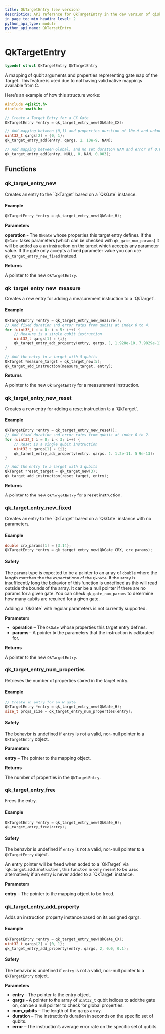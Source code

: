 ```yaml
---
title: QkTargetEntry (dev version)
description: API reference for QkTargetEntry in the dev version of qiskit-c
in_page_toc_min_heading_level: 2
python_api_type: module
python_api_name: QkTargetEntry
---
```


# QkTargetEntry

```c
typedef struct QkTargetEntry QkTargetEntry
```

A mapping of qubit arguments and properties representing gate map of the Target. This feature is used due to not having valid native mappings available from C.

Here’s an example of how this structure works:

```c
#include <qiskit.h>
#include <math.h>

// Create a Target Entry for a CX Gate
QkTargetEntry *entry = qk_target_entry_new(QkGate_CX);

// Add mapping between (0,1) and properties duration of 10e-9 and unknown error.
uint32_t qargs[2] = {0, 1};
qk_target_entry_add(entry, qargs, 2, 10e-9, NAN);

// Add mapping between Global, and no set duration NAN and error of 0.003)
qk_target_entry_add(entry, NULL, 0, NAN, 0.003);
```

## Functions

### qk\_target\_entry\_new

<Function id="qk_target_entry_new" signature="QkTargetEntry *qk_target_entry_new(QkGate operation)">
  Creates an entry to the `QkTarget` based on a `QkGate` instance.

  <span id="group__QkTargetEntry_1autotoc_md136" />

  #### Example

  ```c
  QkTargetEntry *entry = qk_target_entry_new(QkGate_H);
  ```

  **Parameters**

  **operation** – The `QkGate` whose properties this target entry defines. If the `QkGate` takes parameters (which can be checked with `qk_gate_num_params`) it will be added as a an instruction on the target which accepts any parameter value. If the gate only accepts a fixed parameter value you can use `qk_target_entry_new_fixed` instead.

  **Returns**

  A pointer to the new `QkTargetEntry`.
</Function>

### qk\_target\_entry\_new\_measure

<Function id="qk_target_entry_new_measure" signature="QkTargetEntry *qk_target_entry_new_measure(void)">
  Creates a new entry for adding a measurement instruction to a `QkTarget`.

  <span id="group__QkTargetEntry_1autotoc_md137" />

  #### Example

  ```c
  QkTargetEntry *entry = qk_target_entry_new_measure();
  // Add fixed duration and error rates from qubits at index 0 to 4.
  for (uint32_t i = 0; i < 5; i++) {
      // Measure is a single qubit instruction
      uint32_t qargs[1] = {i};
      qk_target_entry_add_property(entry, qargs, 1, 1.928e-10, 7.9829e-11);
  }

  // Add the entry to a target with 5 qubits
  QkTarget *measure_target = qk_target_new(5);
  qk_target_add_instruction(measure_target, entry);
  ```

  **Returns**

  A pointer to the new `QkTargetEntry` for a measurement instruction.
</Function>

### qk\_target\_entry\_new\_reset

<Function id="qk_target_entry_new_reset" signature="QkTargetEntry *qk_target_entry_new_reset(void)">
  Creates a new entry for adding a reset instruction to a `QkTarget`.

  <span id="group__QkTargetEntry_1autotoc_md138" />

  #### Example

  ```c
  QkTargetEntry *entry = qk_target_entry_new_reset();
  // Add fixed duration and error rates from qubits at index 0 to 2.
  for (uint32_t i = 0; i < 3; i++) {
      // Reset is a single qubit instruction
      uint32_t qargs[1] = {i};
      qk_target_entry_add_property(entry, qargs, 1, 1.2e-11, 5.9e-13);
  }

  // Add the entry to a target with 3 qubits
  QkTarget *reset_target = qk_target_new(3);
  qk_target_add_instruction(reset_target, entry);
  ```

  **Returns**

  A pointer to the new `QkTargetEntry` for a reset instruction.
</Function>

### qk\_target\_entry\_new\_fixed

<Function id="qk_target_entry_new_fixed" signature="QkTargetEntry *qk_target_entry_new_fixed(QkGate operation, double *params)">
  Creates an entry to the `QkTarget` based on a `QkGate` instance with no parameters.

  <span id="group__QkTargetEntry_1autotoc_md139" />

  #### Example

  ```c
  double crx_params[1] = {3.14};
  QkTargetEntry *entry = qk_target_entry_new(QkGate_CRX, crx_params);
  ```

  <span id="group__QkTargetEntry_1autotoc_md140" />

  #### Safety

  <span id="group__QkTargetEntry_1autotoc_md140" />

  The `params` type is expected to be a pointer to an array of `double` where the length matches the the expectations of the `QkGate`. If the array is insufficently long the behavior of this function is undefined as this will read outside the bounds of the array. It can be a null pointer if there are no params for a given gate. You can check `qk_gate_num_params` to determine how many qubits are required for a given gate.

  <Admonition title="Note" type="note">
    Adding a `QkGate` with regular parameters is not currently supported.
  </Admonition>

  **Parameters**

  *   **operation** – The `QkGate` whose properties this target entry defines.
  *   **params** – A pointer to the parameters that the instruction is calibrated for.

  **Returns**

  A pointer to the new `QkTargetEntry`.
</Function>

### qk\_target\_entry\_num\_properties

<Function id="qk_target_entry_num_properties" signature="uintptr_t qk_target_entry_num_properties(const QkTargetEntry *entry)">
  Retrieves the number of properties stored in the target entry.

  <span id="group__QkTargetEntry_1autotoc_md141" />

  #### Example

  ```c
  // Create an entry for an H gate
  QkTargetEntry *entry = qk_target_entry_new(QkGate_H);
  size_t props_size = qk_target_entry_num_properties(entry);
  ```

  <span id="group__QkTargetEntry_1autotoc_md142" />

  #### Safety

  <span id="group__QkTargetEntry_1autotoc_md142" />

  The behavior is undefined if `entry` is not a valid, non-null pointer to a `QkTargetEntry` object.

  **Parameters**

  **entry** – The pointer to the mapping object.

  **Returns**

  The number of properties in the `QkTargetEntry`.
</Function>

### qk\_target\_entry\_free

<Function id="qk_target_entry_free" signature="void qk_target_entry_free(QkTargetEntry *entry)">
  Frees the entry.

  <span id="group__QkTargetEntry_1autotoc_md143" />

  #### Example

  ```c
  QkTargetEntry *entry = qk_target_entry_new(QkGate_H);
  qk_target_entry_free(entry);
  ```

  <span id="group__QkTargetEntry_1autotoc_md144" />

  #### Safety

  <span id="group__QkTargetEntry_1autotoc_md144" />

  The behavior is undefined if `entry` is not a valid, non-null pointer to a `QkTargetEntry` object.

  <Admonition title="Note" type="note">
    An entry pointer will be freed when added to a `QkTarget` via `qk_target_add_instruction`, this function is only meant to be used alternatively if an entry is never added to a `QkTarget` instance.
  </Admonition>

  **Parameters**

  **entry** – The pointer to the mapping object to be freed.
</Function>

### qk\_target\_entry\_add\_property

<Function id="qk_target_entry_add_property" signature="QkExitCode qk_target_entry_add_property(QkTargetEntry *entry, uint32_t *qargs, uint32_t num_qubits, double duration, double error)">
  Adds an instruction property instance based on its assigned qargs.

  <span id="group__QkTargetEntry_1autotoc_md145" />

  #### Example

  ```c
  QkTargetEntry *entry = qk_target_entry_new(QkGate_CX);
  uint32_t qargs[2] = {0, 1};
  qk_target_entry_add_property(entry, qargs, 2, 0.0, 0.1);
  ```

  <span id="group__QkTargetEntry_1autotoc_md146" />

  #### Safety

  <span id="group__QkTargetEntry_1autotoc_md146" />

  The behavior is undefined if `entry` is not a valid, non-null pointer to a `QkTargetEntry` object.

  **Parameters**

  *   **entry** – The pointer to the entry object.
  *   **qargs** – A pointer to the array of `uint32_t` qubit indices to add the gate on, can be a null pointer to check for global properties.
  *   **num\_qubits** – The length of the qargs array.
  *   **duration** – The instruction’s duration in seconds on the specific set of qubits.
  *   **error** – The instruction’s average error rate on the specific set of qubits.
</Function>

